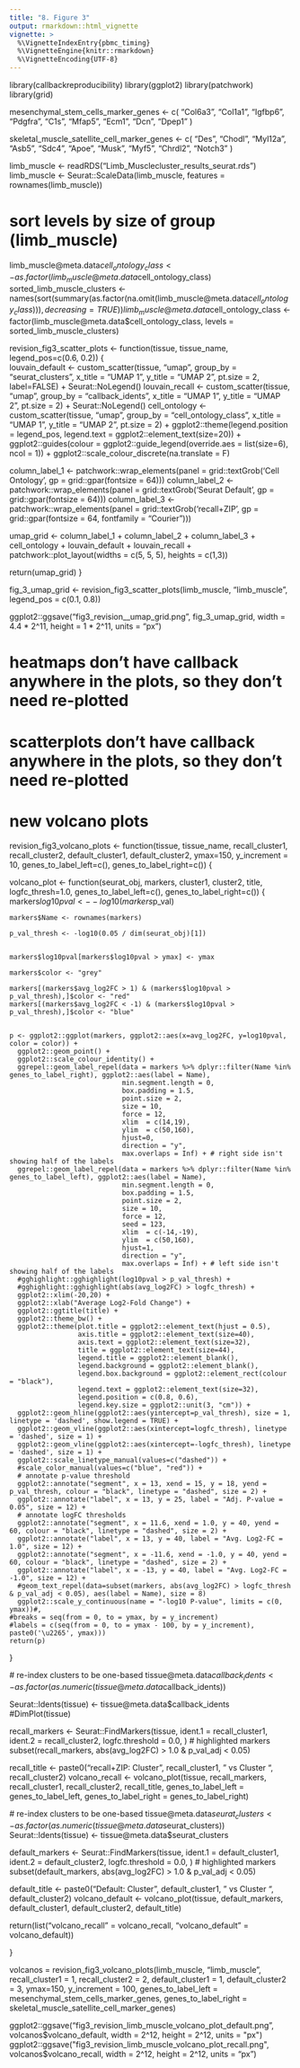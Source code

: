 ```yaml
---
title: "8. Figure 3"
output: rmarkdown::html_vignette
vignette: >
  %\VignetteIndexEntry{pbmc_timing}
  %\VignetteEngine{knitr::rmarkdown}
  %\VignetteEncoding{UTF-8}
---
```






library(callbackreproducibility)
library(ggplot2)
library(patchwork)
library(grid)

mesenchymal_stem_cells_marker_genes <- c(
  "Col6a3",
  "Col1a1",
  "Igfbp6",
  "Pdgfra",
  "C1s",
  "Mfap5",
  "Ecm1", 
  "Dcn",
  "Dpep1"
)

skeletal_muscle_satellite_cell_marker_genes <- c(
  "Des",
  "Chodl",
  "Myl12a",
  "Asb5",
  "Sdc4",
  "Apoe",
  "Musk",
  "Myf5",
  "Chrdl2",
  "Notch3"
)

limb_muscle <- readRDS("Limb_Musclecluster_results_seurat.rds")
limb_muscle <- Seurat::ScaleData(limb_muscle, features = rownames(limb_muscle))

# sort levels by size of group (limb_muscle)
limb_muscle@meta.data$cell_ontology_class <- as.factor(limb_muscle@meta.data$cell_ontology_class)
sorted_limb_muscle_clusters <- names(sort(summary(as.factor(na.omit(limb_muscle@meta.data$cell_ontology_class))), decreasing = TRUE))
limb_muscle@meta.data$cell_ontology_class <- factor(limb_muscle@meta.data$cell_ontology_class, levels = sorted_limb_muscle_clusters)





revision_fig3_scatter_plots <- function(tissue, tissue_name, legend_pos=c(0.6, 0.2)) {  
  louvain_default <- custom_scatter(tissue, "umap", group_by = "seurat_clusters", x_title = "UMAP 1", y_title = "UMAP 2", pt.size = 2, label=FALSE) + Seurat::NoLegend()
  louvain_recall <- custom_scatter(tissue, "umap", group_by = "callback_idents", x_title = "UMAP 1", y_title = "UMAP 2", pt.size = 2) + Seurat::NoLegend() 
  cell_ontology <- custom_scatter(tissue, "umap", group_by = "cell_ontology_class", x_title = "UMAP 1", y_title = "UMAP 2", pt.size = 2) + 
    ggplot2::theme(legend.position = legend_pos,
                   legend.text = ggplot2::element_text(size=20)) + 
    ggplot2::guides(colour = ggplot2::guide_legend(override.aes = list(size=6), ncol = 1)) + 
    ggplot2::scale_colour_discrete(na.translate = F)
  
  column_label_1 <- patchwork::wrap_elements(panel = grid::textGrob('Cell Ontology', gp = grid::gpar(fontsize = 64)))
  column_label_2 <- patchwork::wrap_elements(panel = grid::textGrob('Seurat Default', gp = grid::gpar(fontsize = 64)))
  column_label_3 <- patchwork::wrap_elements(panel = grid::textGrob('recall+ZIP', gp = grid::gpar(fontsize = 64, fontfamily = "Courier")))
  
  
  umap_grid <- column_label_1 + column_label_2 + column_label_3 +
    cell_ontology + louvain_default + louvain_recall +
    patchwork::plot_layout(widths = c(5, 5, 5),
                           heights = c(1,3))
  
  return(umap_grid)
}




fig_3_umap_grid <- revision_fig3_scatter_plots(limb_muscle, "limb_muscle", legend_pos = c(0.1, 0.8))

ggplot2::ggsave("fig3_revision__umap_grid.png", fig_3_umap_grid, width = 4.4 * 2^11, height = 1 * 2^11, units = "px")






# heatmaps don't have callback anywhere in the plots, so they don't need re-plotted

# scatterplots don't have callback anywhere in the plots, so they don't need re-plotted


# new volcano plots

revision_fig3_volcano_plots <- function(tissue, tissue_name,
                                        recall_cluster1, recall_cluster2,
                                        default_cluster1, default_cluster2,
                                        ymax=150,
                                        y_increment = 10,
                                        genes_to_label_left=c(),
                                        genes_to_label_right=c()) {
  
  volcano_plot <- function(seurat_obj, markers, cluster1, cluster2, title, logfc_thresh=1.0,
                           genes_to_label_left=c(),
                           genes_to_label_right=c()) {
    markers$log10pval <- -log10(markers$p_val)
    
    markers$Name <- rownames(markers)
    
    p_val_thresh <- -log10(0.05 / dim(seurat_obj)[1])
    
    
    markers$log10pval[markers$log10pval > ymax] <- ymax 
    
    markers$color <- "grey"
    
    markers[(markers$avg_log2FC > 1) & (markers$log10pval > p_val_thresh),]$color <- "red"
    markers[(markers$avg_log2FC < -1) & (markers$log10pval > p_val_thresh),]$color <- "blue"
    
    
    p <- ggplot2::ggplot(markers, ggplot2::aes(x=avg_log2FC, y=log10pval, color = color)) + 
      ggplot2::geom_point() +
      ggplot2::scale_colour_identity() +
      ggrepel::geom_label_repel(data = markers %>% dplyr::filter(Name %in% genes_to_label_right), ggplot2::aes(label = Name),
                                min.segment.length = 0,
                                box.padding = 1.5,
                                point.size = 2,
                                size = 10,
                                force = 12,
                                xlim  = c(14,19),
                                ylim  = c(50,160),
                                hjust=0,
                                direction = "y",
                                max.overlaps = Inf) + # right side isn't showing half of the labels
      ggrepel::geom_label_repel(data = markers %>% dplyr::filter(Name %in% genes_to_label_left), ggplot2::aes(label = Name),
                                min.segment.length = 0,
                                box.padding = 1.5,
                                point.size = 2,
                                size = 10,
                                force = 12,
                                seed = 123,
                                xlim  = c(-14,-19),
                                ylim  = c(50,160),
                                hjust=1,
                                direction = "y",
                                max.overlaps = Inf) + # left side isn't showing half of the labels
      #gghighlight::gghighlight(log10pval > p_val_thresh) + 
      #gghighlight::gghighlight(abs(avg_log2FC) > logfc_thresh) + 
      ggplot2::xlim(-20,20) + 
      ggplot2::xlab("Average Log2-Fold Change") +
      ggplot2::ggtitle(title) + 
      ggplot2::theme_bw() +
      ggplot2::theme(plot.title = ggplot2::element_text(hjust = 0.5),
                     axis.title = ggplot2::element_text(size=40),
                     axis.text = ggplot2::element_text(size=32),
                     title = ggplot2::element_text(size=44),
                     legend.title = ggplot2::element_blank(),
                     legend.background = ggplot2::element_blank(),
                     legend.box.background = ggplot2::element_rect(colour = "black"), 
                     legend.text = ggplot2::element_text(size=32),
                     legend.position = c(0.8, 0.6),
                     legend.key.size = ggplot2::unit(3, "cm")) +
      ggplot2::geom_hline(ggplot2::aes(yintercept=p_val_thresh), size = 1, linetype = 'dashed', show.legend = TRUE) +
      ggplot2::geom_vline(ggplot2::aes(xintercept=logfc_thresh), linetype = 'dashed', size = 1) +
      ggplot2::geom_vline(ggplot2::aes(xintercept=-logfc_thresh), linetype = 'dashed', size = 1) +
      ggplot2::scale_linetype_manual(values=c("dashed")) +
      #scale_color_manual(values=c("blue", "red")) +
      # annotate p-value threshold
      ggplot2::annotate("segment", x = 13, xend = 15, y = 18, yend = p_val_thresh, colour = "black", linetype = "dashed", size = 2) +
      ggplot2::annotate("label", x = 13, y = 25, label = "Adj. P-value = 0.05", size = 12) +
      # annotate logFC thresholds
      ggplot2::annotate("segment", x = 11.6, xend = 1.0, y = 40, yend = 60, colour = "black", linetype = "dashed", size = 2) +
      ggplot2::annotate("label", x = 13, y = 40, label = "Avg. Log2-FC = 1.0", size = 12) +
      ggplot2::annotate("segment", x = -11.6, xend = -1.0, y = 40, yend = 60, colour = "black", linetype = "dashed", size = 2) +
      ggplot2::annotate("label", x = -13, y = 40, label = "Avg. Log2-FC = -1.0", size = 12) +
      #geom_text_repel(data=subset(markers, abs(avg_log2FC) > logfc_thresh & p_val_adj < 0.05), aes(label = Name), size = 8)
      ggplot2::scale_y_continuous(name = "-log10 P-value", limits = c(0, ymax))#,
    #breaks = seq(from = 0, to = ymax, by = y_increment)
    #labels = c(seq(from = 0, to = ymax - 100, by = y_increment), paste0('\u2265', ymax)))
    return(p)
  }
  
  
  # re-index clusters to be one-based
  tissue@meta.data$callback_idents <- as.factor(as.numeric(tissue@meta.data$callback_idents))
  
  Seurat::Idents(tissue) <- tissue@meta.data$callback_idents
  #DimPlot(tissue)
  
  recall_markers <- Seurat::FindMarkers(tissue,
                                          ident.1 = recall_cluster1,
                                          ident.2 = recall_cluster2,
                                          logfc.threshold = 0.0,
  )
  # highlighted markers
  subset(recall_markers, abs(avg_log2FC) > 1.0 & p_val_adj < 0.05)
  
  recall_title <- paste0("recall+ZIP: Cluster ", recall_cluster1, " vs Cluster ", recall_cluster2)
  volcano_recall <- volcano_plot(tissue, recall_markers, recall_cluster1, recall_cluster2, recall_title,
                                   genes_to_label_left = genes_to_label_left, genes_to_label_right = genes_to_label_right)
  
  # re-index clusters to be one-based
  tissue@meta.data$seurat_clusters <- as.factor(as.numeric(tissue@meta.data$seurat_clusters))
  Seurat::Idents(tissue) <- tissue@meta.data$seurat_clusters
  
  default_markers <- Seurat::FindMarkers(tissue,
                                         ident.1 = default_cluster1,
                                         ident.2 = default_cluster2,
                                         logfc.threshold = 0.0,
  )
  # highlighted markers
  subset(default_markers, abs(avg_log2FC) > 1.0 & p_val_adj < 0.05)
  
  default_title <- paste0("Default: Cluster ", default_cluster1, " vs Cluster ", default_cluster2)
  volcano_default <- volcano_plot(tissue, default_markers, default_cluster1, default_cluster2, default_title)
  
  
  return(list("volcano_recall" = volcano_recall, "volcano_default" = volcano_default))
  
}


volcanos = revision_fig3_volcano_plots(limb_muscle, "limb_muscle", recall_cluster1 = 1,
                              recall_cluster2 = 2,
                              default_cluster1 = 1,
                              default_cluster2 = 3,
                              ymax=150,
                              y_increment = 100,
                              genes_to_label_left = mesenchymal_stem_cells_marker_genes,
                              genes_to_label_right = skeletal_muscle_satellite_cell_marker_genes)

ggplot2::ggsave("fig3_revision_limb_muscle_volcano_plot_default.png", volcanos$volcano_default, width = 2^12, height = 2^12, units = "px")
ggplot2::ggsave("fig3_revision_limb_muscle_volcano_plot_recall.png", volcanos$volcano_recall, width = 2^12,  height = 2^12, units = "px")
